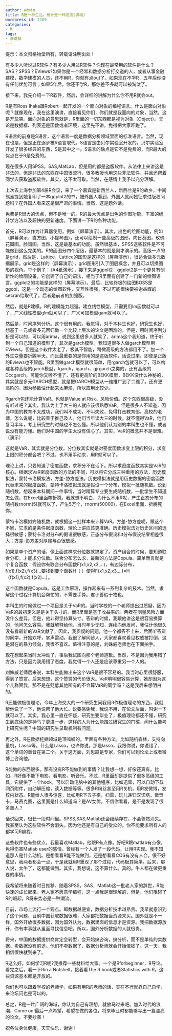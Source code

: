 ```yaml
---
author: admin
title: R是一种生活，统计是一种态度(讲稿)
wordpress_id: 1109
categories:
- R
tags:
- 演讲稿
---
```


提示：本文归格物堂所有，转载请注明出处！


有多少人听说过R软件？有多少人用过R软件？你现在最常用的软件是什么？SAS？SPSS？EViews?如果你是一个经常和数据分析打交道的人，或者从事金融建模，数学建模的人员，还不用R，你就有点out了。如果现在不学R，五年后你没有任何优势可言；如果5年后，你还不学R，那你差不多就可以被淘汰了。

接下来，我先介绍一下R软件，然后，会详细的讲解为什么你不用R就会out。

R是有Ross Ihaka跟Robert一起开发的一个面向对象的编程语言。什么是面向对象呢？就像现在，我在这里演讲，直接看见你们，你们就是我面向的对象，当然，这是开玩笑。面向对象的意思就是，R里面的一切东西都是视为对象（Object）。无论是数据框、列表还是函数或者环境，这里先不讲，免得把大家吓跑了。

R语言的前身是S语言，这个语言一度是数据分析领域里面的标准语言。当然，现在也是，但是正在逐步被R语言取代。S语言是由贝尔实验室开发的，贝尔实验室开发了很多经典的东西，S是其中之一。S语言的缺点是它不是免费的，而R最大的优点在于R是免费的。

现在很多人用SPSS，SAS,MatLab，但是用的都是盗版软件。从法律上来讲这是非法的，但是非法的东西在中国很流行，很多教授也用这些非法软件，并且还帮着同学去获取盗版软件，其实，这不太可取。当然，在感情上我予以充分理解。

上次去上海参加第4届R会议，来了一个嘉宾是新西兰人，新西兰是R的故乡，中间熊熹提到她复印了一本ggplot2的书，被外国人看到，外国人就问她征求过版权问题吗？在外国人看来这是很严肃的事情。当然，这是题外话。

免费是R很大的优点，但不是唯一的。R的最大优点是出色的作图功能、丰富的统计学方法以及超快的更新速度。下面讲一下R的各种功能。

首先，R可以作为计算器使用，例如（屏幕演示）。其次，出色的绘图功能，例如（屏幕演示，直方图，小提琴图），还可以绘制一些高级的图形，向日葵图，玫瑰花瓣图，脸谱图。当然，这是最基本的功能。虽然很基本，SPSS这些软件是不可能做到这么完美的。R的画图分四个层级，最基本的就是刚才演示的。高级一点的是grid，然后是，Lattice，Lattice的图形是这样的（屏幕演示），很适合做多元数据展示。grid是这样的（屏幕演示），grid图形引入了图层概念，并且可以切换图形的视角。举个例子：（A4纸演示），接下来是ggpolt2：ggplot2是一个更具有创新性的绘图设备，它创建了自己的语法，相当于R里面有创建了一门新的绘图语言。ggplot2的功能是这样的（屏幕演示）。最后，比较终极的绘图BOSS是ggobi，这是一个动态的绘图软件，交互性很强，不过可能很快要被谢益辉的cecran给取代了。后者是前者的加强版。

然后，就是R建模。R的建模能力超强。建立线性模型，只需要用lm函数就可以了，广义线性模型glm就可以了，广义可加模型gam就可以了。

然后是，时间序列分析。这个很有用的。我觉得，对于本科生也好，研究生也好，想基于一元或者多元回归做一个比较上层次的论文是困难的。但是，用时间序列分析是可以的，可以用arima，说到这里很多人就笑了，arima这个我知道，终于听到一个自己知道的模型了，其次是garch模型。我知道很多人做garch模型用EViews，但是这个软件太老了，极其不智能，稍微高级的方法都用不了。加一个外生变量要折腾半天。而且最重要的是你用的是盗版软件，话说过来，即使是正版的Eviews也不智能。R里面做garch模型就很简单，用rgarch包就可以了，可以构建各种高级的garch模型，tgarch，igarch，gjrgarch之类的，还有高级的Dccgarch，可能你又听不懂了，还有更高阶的BEKK模型，BEKK没什么神秘的，其实就是多元GARCH模型，就是把GARCH模型从一维推广到了二维了。还有更高阶的，因为参数估计起来太麻烦，所以应用比较少。

Rgarch包还能计算VaR。也就是Value at Risk。风险价值。这个东西很高级，没有听过吧？其实，我认为上了大三的人就应该很熟悉VaR。但是很多人不知道，因为中国的教育不太成功，我们叫不成功，不叫失败，免得打击教育部。高校的老师，怎么说呢，比较善于推己及人。他们当年读大三的时候，就不懂得VaR，他们复习半年，考上研究生的时候也不怎么懂。所以他们认为别的本科生也不懂，或者说没有能力懂。他们对中国的学生太没有信心了。其实，VaR的概念并不是很难。（演示）

这就是VaR，其实就是分位数。分位数其实就是对密度函数求变上限的积分，求变上限的积分都会吧？不过，也不用手动求，用R就可以了。

理论上讲，只要知道了密度函数，求积分不在话下。所以求密度函数其实是VaR的核心。根据求VaR密度函数的方法的不同，可以将它分成三种重用的方法，历史模拟法，蒙特卡洛模拟法，方差-协方差法。历史模拟法就是用历史数据的密度函数代替未来的密度函数，蒙特卡洛模拟法就是假设一个分布，模拟一批随机数。说到随机数，想起来本科期间一件事情，当时精算专业要生成随机数，一批学生不知道怎么做，在Excel里面瞎折腾。我就想不明白，为什么不用R呢，产生正态分布的随机数rnorm(5)就可以了，产生5万个，rnorm(50000)，在Excel里面，折腾死你。

蒙特卡洛模拟完随机数，就根据这一批样本来计算VaR。方差-协方差呢，跟这个不同，它求的是条件密度函数，理论上讲应该更准确。历史模拟法对历史区间的选择很敏感；蒙特卡洛对分布的假设很敏感，正态分布假设和t分布假设结果相差很大；方差-协方差对厚尾与否很敏感。

如果是单个资产的话，像上面这样求分位数就搞定了。资产组合的时候，要知道联合分布，才能求分位数。联合分布怎么求，最新的方法是Copula。简单而言就是个复合函数：假设你有联合分布函数F(x1,x2,x3,…)，有边际分布，f(x1),f(x2),f(x3)…要找到要个函数H（·）使得F(x1,x2,x3,…)=H（f(x1),f(x2),f(x2)…）。

这个函数就是Copula。这是工作原理，操作起来有一系列复杂的技术。当然，求解这个过程计算机会帮忙的，不需要手算。君子善假于物也。

本科生的时候做过一个项目是关于VaR的。当时学校的一个老师提出过质疑，因为VaR的最初定义是是关于头寸的。而R里面是基于收益率的。两者在测量风险方面没什么差异。但是，他非得坚持算头寸。答辩的时候，我跟他讲这是很容易换算的，他问怎么容易。我就解释给他，当时年少无知，连续向他发问，我估计他很久没有看最新的VaR文献了，因此，我质疑的问题，他一个都答不上来，后面听答辩的同学，开始欢呼，掌声雷动。我很了解同龄人，大家都喜欢看见权威被打倒。这是潜在的暴力倾向，我很不喜欢。值得注意的是，刘姝威老师也在下面拍手。

现在想起来当时太冲动了，事后我试图向那个老师道歉。当然，不是因为我用错了方法，只是因为我用错了态度。我觉得一个人还是应该尊重另一个人的。

刘姝威老师后来说，本科生能做出来这个VaR是很不容易的。我当时心里很舒服，得到了赞赏。后来想想，这个赞赏的代价很大。VaR明明很容易计算，她却因为这个儿称赞我，那不是在贬低其他所有的不会算VaR的同学吗？这是我后来想明白的。

R还能做极值理论。今年上海交大的一个研究生问我用R作极值理论的东西，我就帮他说了一下，他说帮了他大忙。说要感谢我，我说不用，在论文后面，鸣谢一下就可以了。其实，我心里一直在怀疑，研究生要毕业了，极值理论都还不懂，研究生到底读的是神马？更进一步，这样的人为什么能踏过研究生的门槛，问什么能考上研究生呢？中国的研究生录取机制有问题。

再之外，R在数据挖掘领域是顶呱呱的。里面有各种方法，比如随机森林，支持向量机，Lasso等。什么是Lasso，也许你说，那是lasso，我跟你说，你说错了，这个单词的重音在第二个。关于这方面，刘思喆是专家，你们可以到论坛上或者微博上咨询他。

R能做的东西很多。那有没有R不能做到的事情？让我想一想，好像还真有。比如，R好像不能下电影，看电影，听音乐。不过，R里面却是提供了很多高级的工具，它提供了一个hook，可以启动电脑中的其他程序，比如迅雷，可以自动下载网页附件，自动解压缩，读入数据等等。很多R粉丝甚至用R关机，用R发微博，发校内状态。R能给人很多惊喜，比如用R下五子棋，扫雷，玩儿递归汉诺塔。做贺卡，马赛克图，这里面是什么知道吗？是AV女优，不信你看看，是不是发现了很多熟人？

话说回来，很长一段时间里。SPSS,SAS,Matlab还会继续存在，不会骤然消失。我甚至认为这些软件不会消失。因为他还是有自己的受众的。你不能要求所有人的都学习R编程。

这些软件也有些优点，我最喜欢Matlab，他跟R有点像。好吧R跟matlab有点像，免得伤害Matlab user的感情。曾经有一个人发了一段代码，让用R实现。我不知道那人是什么动机。是想看看R能不能做到，还是想看看COS有没有人会。很不好意思，我两者都会一点，于是我就用R重现了那个过程，代码极其简单。后来，那人说，太牛了，这都能做到。其实，我想说，这不算什么。真的。牛人都在做更重要的事情。

我希望将来随着时日推移、随着SPSS，SAS，Matlab这一批老人家的辞世，R能快速的成长起来，老人家不愿意学编程，这一点我是很理解的，但是，他们阻碍了R的崛起，R将来势必是一种潮流。

目前，市场上流行一个观点。即数据越便宜，数据分析技术越昂贵。我早就意识到了这个问题，目前中国获取数据很难，大家都把数据当资源来买。国外就是不一样，国外开放很多数据，因为国外认为，数据里面的信息才是资源。我把数据源放开，你有本事就从里面寻找信息吧。所以，国外分析数据的人就很贵。

将来，中国的数据提供商肯定会转型，会开始搞咨询，搞分析，而不是单纯的卖数据。卖数据没有前途。他们不卖数据了，数据分析师就会开始值钱了。这一天，我相信很快就到来了。

R这么好，如何学习R呢?我推荐一些材料给大家。一个是Rforbeginner，R导论。看完之后，看一下Rin a Nutshell，接着看The R book或者Statistics with R。这些资源基本都是开放的。

你们也可以跟着学校的老师学，如果有用R的老师的话，实在不行就靠自己自学，来论坛问也是可以的。

总之，R是一片广阔的海域，你认为自己有理想，就放马过来吧。加入时代的浪潮，Come on!最后一点希望，希望在做的各位，将来毕业时都能够写出一篇漂亮的论文，不要抄袭！

祝各位身体健康，天天快乐，谢谢！

